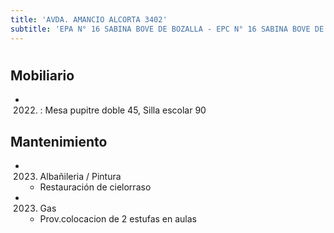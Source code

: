 ```yaml
---
title: 'AVDA. AMANCIO ALCORTA 3402'
subtitle: 'EPA N° 16 SABINA BOVE DE BOZALLA - EPC N° 16 SABINA BOVE DE BOZALLA'
---
```


#


## Mobiliario

*  (2022) : Mesa pupitre doble 45, Silla escolar 90 





## Mantenimiento

*  (2023) Albañileria / Pintura 
    + Restauración de cielorraso

*  (2023) Gas 
    + Prov.colocacion de 2 estufas en aulas



